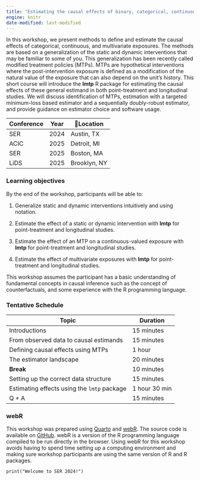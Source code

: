 ```yaml
---
title: "Estimating the causal effects of binary, categorical, continuous, and multivariate exposures in R"
engine: knitr
date-modified: last-modified
---
```



In this workshop, we present methods to define and estimate the causal effects of categorical, continuous, and multivariate exposures. The methods are based on a generalization of the static and dynamic interventions that may be familiar to some of you. This generalization has been recently called modified treatment policies (MTPs). MTPs are hypothetical interventions where the post-intervention exposure is defined as a modification of the natural value of the exposure that can also depend on the unit’s history. This short course will introduce the **lmtp** R package for estimating the causal effects of these general estimand in both point-treatment and longitudinal studies. We will discuss identification of MTPs, estimation with a targeted minimum-loss based estimator and a sequentially doubly-robust estimator, and provide guidance on estimator choice and software usage.

| Conference | Year  | 📍Location     |
|------------|-------|----------------|
| SER        | 2024  | Austin, TX     |
| ACIC       | 2025  | Detroit, MI    |
| SER        | 2025  | Boston, MA     |
| LiDS        | 2025  | Brooklyn, NY     |

### Learning objectives

By the end of the workshop, participants will be able to:

1.  Generalize static and dynamic interventions intuitively and using notation.

2.  Estimate the effect of a static or dynamic intervention with **lmtp** for point-treatment and longitudinal studies.

3.  Estimate the effect of an MTP on a continuous-valued exposure with **lmtp** for point-treatment and longitudinal studies.

4.  Estimate the effect of multivariate exposures with **lmtp** for point-treatment and longitudinal studies.

::: {.callout-warning appearance="simple"}
This workshop assumes the participant has a basic understanding of fundamental concepts in causal inference such as the concept of counterfactuals, and some experience with the R programming language.
:::

### Tentative Schedule

| Topic                                       | Duration       |
|---------------------------------------------|----------------|
| Introductions                               | 15 minutes     |
| From observed data to causal estimands      | 15 minutes     |
| Defining causal effects using MTPs          | 1 hour         |
| The estimator landscape                     | 20 minutes     |
| **Break**                                   | 10 minutes     |
| Setting up the correct data structure       | 15 minutes     |
| Estimating effects using the `lmtp` package | 1 hour 30 min  |
| Q + A                                       | 15 minutes     |

### webR

This workshop was prepared using [Quarto](https://quarto.org/) and [webR](https://docs.r-wasm.org/webr/latest/). The source code is available on [GitHub](https://github.com/nt-williams/lmtp-workshop). webR is a version of the R programming language compiled to be run directly in the browser. Using webR for this workshop avoids having to spend time setting up a computing environment and making sure workshop participants are using the same version of R and R packages.

```webr-r
print("Welcome to SER 2024!")
```
